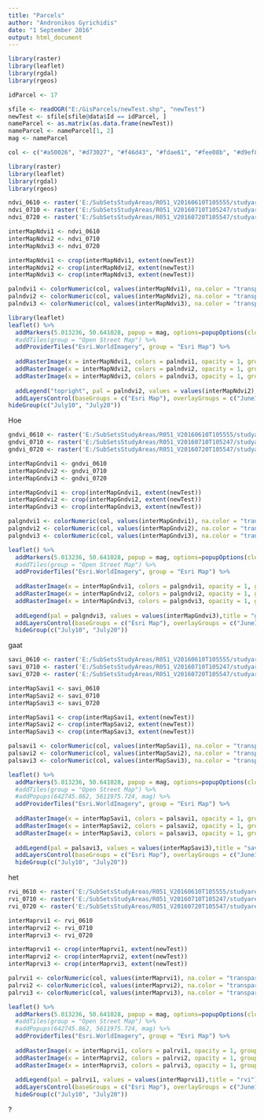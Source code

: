 ---
title: "Parcels"
author: "Andronikos Gyrichidis"
date: "1 September 2016"
output: html_document
---

```{r, include = FALSE}
library(raster)
library(leaflet)
library(rgdal)
library(rgeos)

idParcel <- 17

sfile <- readOGR("E:/GisParcels/newTest.shp", "newTest")
newTest <- sfile[sfile@data$Id == idParcel, ]
nameParcel <- as.matrix(as.data.frame(newTest))
nameParcel <- nameParcel[1, 2]
mag <- nameParcel

col <- c("#a50026", "#d73027", "#f46d43", "#fdae61", "#fee08b", "#d9ef8b", "#a6d96a", "#66bd63", "#1a9850", "#006837")

```


```{r, echo = FALSE, message = FALSE, warning = FALSE}
library(raster)
library(leaflet)
library(rgdal)
library(rgeos)

ndvi_0610 <- raster('E:/SubSetsStudyAreas/R051_V20160610T105555/studyarea_ndvi_20160610.img')
ndvi_0710 <- raster('E:/SubSetsStudyAreas/R051_V20160710T105247/studyarea_ndvi_20160710.img')
ndvi_0720 <- raster('E:/SubSetsStudyAreas/R051_V20160720T105547/studyarea_ndvi_20160720.img')

interMapNdvi1 <- ndvi_0610
interMapNdvi2 <- ndvi_0710
interMapNdvi3 <- ndvi_0720

interMapNdvi1 <- crop(interMapNdvi1, extent(newTest))
interMapNdvi2 <- crop(interMapNdvi2, extent(newTest))
interMapNdvi3 <- crop(interMapNdvi3, extent(newTest))

palndvi1 <- colorNumeric(col, values(interMapNdvi1), na.color = "transparent")
palndvi2 <- colorNumeric(col, values(interMapNdvi2), na.color = "transparent")
palndvi3 <- colorNumeric(col, values(interMapNdvi3), na.color = "transparent")

library(leaflet)
leaflet() %>% 
  addMarkers(5.013236, 50.641028, popup = mag, options=popupOptions(closeButton=FALSE)) %>%
  #addTiles(group = "Open Street Map") %>%
  addProviderTiles("Esri.WorldImagery", group = "Esri Map") %>%
  
  addRasterImage(x = interMapNdvi1, colors = palndvi1, opacity = 1, group = "June10") %>%
  addRasterImage(x = interMapNdvi2, colors = palndvi2, opacity = 1, group = "July10") %>%
  addRasterImage(x = interMapNdvi3, colors = palndvi3, opacity = 1, group = "July20") %>%
  
  addLegend("topright", pal = palndvi2, values = values(interMapNdvi2),title = "ndvi") %>%
  addLayersControl(baseGroups = c("Esri Map"), overlayGroups = c("June10", "July10", "July20")) %>%
hideGroup(c("July10", "July20"))

```

Hoe


```{r, echo = FALSE, message = FALSE, warning = FALSE}
gndvi_0610 <- raster('E:/SubSetsStudyAreas/R051_V20160610T105555/studyarea_gndvi_20160610.img')
gndvi_0710 <- raster('E:/SubSetsStudyAreas/R051_V20160710T105247/studyarea_gndvi_20160710.img')
gndvi_0720 <- raster('E:/SubSetsStudyAreas/R051_V20160720T105547/studyarea_gndvi_20160720.img')

interMapGndvi1 <- gndvi_0610
interMapGndvi2 <- gndvi_0710
interMapGndvi3 <- gndvi_0720

interMapGndvi1 <- crop(interMapGndvi1, extent(newTest))
interMapGndvi2 <- crop(interMapGndvi2, extent(newTest))
interMapGndvi3 <- crop(interMapGndvi3, extent(newTest))

palgndvi1 <- colorNumeric(col, values(interMapGndvi1), na.color = "transparent")
palgndvi2 <- colorNumeric(col, values(interMapGndvi2), na.color = "transparent")
palgndvi3 <- colorNumeric(col, values(interMapGndvi3), na.color = "transparent")

leaflet() %>% 
  addMarkers(5.013236, 50.641028, popup = mag, options=popupOptions(closeButton=FALSE)) %>%
  #addTiles(group = "Open Street Map") %>%
  addProviderTiles("Esri.WorldImagery", group = "Esri Map") %>%
  
  addRasterImage(x = interMapGndvi1, colors = palgndvi1, opacity = 1, group = "June10") %>%
  addRasterImage(x = interMapGndvi2, colors = palgndvi2, opacity = 1, group = "July10") %>%
  addRasterImage(x = interMapGndvi3, colors = palgndvi3, opacity = 1, group = "July20") %>%
  
  addLegend(pal = palgndvi3, values = values(interMapGndvi3),title = "gndvi") %>%
  addLayersControl(baseGroups = c("Esri Map"), overlayGroups = c("June10", "July10", "July20")) %>%
  hideGroup(c("July10", "July20"))
```


gaat


```{r, echo = FALSE, message = FALSE, warning = FALSE}
savi_0610 <- raster('E:/SubSetsStudyAreas/R051_V20160610T105555/studyarea_savi_20160610.img')
savi_0710 <- raster('E:/SubSetsStudyAreas/R051_V20160710T105247/studyarea_savi_20160710.img')
savi_0720 <- raster('E:/SubSetsStudyAreas/R051_V20160720T105547/studyarea_savi_20160720.img')

interMapSavi1 <- savi_0610
interMapSavi2 <- savi_0710
interMapSavi3 <- savi_0720

interMapSavi1 <- crop(interMapSavi1, extent(newTest))
interMapSavi2 <- crop(interMapSavi2, extent(newTest))
interMapSavi3 <- crop(interMapSavi3, extent(newTest))

palsavi1 <- colorNumeric(col, values(interMapSavi1), na.color = "transparent")
palsavi2 <- colorNumeric(col, values(interMapSavi2), na.color = "transparent")
palsavi3 <- colorNumeric(col, values(interMapSavi3), na.color = "transparent")

leaflet() %>% 
  addMarkers(5.013236, 50.641028, popup = mag, options=popupOptions(closeButton=FALSE)) %>%
  #addTiles(group = "Open Street Map") %>%
  #addPopups(642745.862, 5611975.724, mag) %>%
  addProviderTiles("Esri.WorldImagery", group = "Esri Map") %>%
  
  addRasterImage(x = interMapSavi1, colors = palsavi1, opacity = 1, group = "June10") %>%
  addRasterImage(x = interMapSavi2, colors = palsavi2, opacity = 1, group = "July10") %>%
  addRasterImage(x = interMapSavi3, colors = palsavi3, opacity = 1, group = "July20") %>%
  
  addLegend(pal = palsavi3, values = values(interMapSavi3),title = "savi") %>%
  addLayersControl(baseGroups = c("Esri Map"), overlayGroups = c("June10", "July10", "July20")) %>%
  hideGroup(c("July10", "July20"))
```

het


```{r, echo = FALSE, message = FALSE, warning = FALSE}
rvi_0610 <- raster('E:/SubSetsStudyAreas/R051_V20160610T105555/studyarea_rvi_20160610.img')
rvi_0710 <- raster('E:/SubSetsStudyAreas/R051_V20160710T105247/studyarea_rvi_20160710.img')
rvi_0720 <- raster('E:/SubSetsStudyAreas/R051_V20160720T105547/studyarea_rvi_20160720.img')

interMaprvi1 <- rvi_0610
interMaprvi2 <- rvi_0710
interMaprvi3 <- rvi_0720

interMaprvi1 <- crop(interMaprvi1, extent(newTest))
interMaprvi2 <- crop(interMaprvi2, extent(newTest))
interMaprvi3 <- crop(interMaprvi3, extent(newTest))

palrvi1 <- colorNumeric(col, values(interMaprvi1), na.color = "transparent")
palrvi2 <- colorNumeric(col, values(interMaprvi2), na.color = "transparent")
palrvi3 <- colorNumeric(col, values(interMaprvi3), na.color = "transparent")

leaflet() %>% 
  addMarkers(5.013236, 50.641028, popup = mag, options=popupOptions(closeButton=FALSE)) %>%
  #addTiles(group = "Open Street Map") %>%
  #addPopups(642745.862, 5611975.724, mag) %>%
  addProviderTiles("Esri.WorldImagery", group = "Esri Map") %>%
  
  addRasterImage(x = interMaprvi1, colors = palrvi1, opacity = 1, group = "June10") %>%
  addRasterImage(x = interMaprvi2, colors = palrvi2, opacity = 1, group = "July10") %>%
  addRasterImage(x = interMaprvi3, colors = palrvi3, opacity = 1, group = "July20") %>%
  
  addLegend(pal = palrvi1, values = values(interMaprvi1),title = "rvi") %>%
  addLayersControl(baseGroups = c("Esri Map"), overlayGroups = c("June10", "July10", "July20")) %>%
  hideGroup(c("July10", "July20"))
```

?

